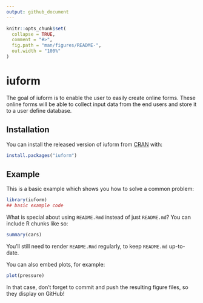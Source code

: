 ```yaml
---
output: github_document
---
```


<!-- README.md is generated from README.Rmd. Please edit that file -->

```r
knitr::opts_chunk$set(
  collapse = TRUE,
  comment = "#>",
  fig.path = "man/figures/README-",
  out.width = "100%"
)
```

# iuform

<!-- badges: start -->
<!-- badges: end -->

The goal of iuform is to enable the user to easily create online forms. These online forms will be able to collect input
   data from the end users and store it to a user define database.

## Installation

You can install the released version of iuform from [CRAN](https://CRAN.R-project.org) with:

``` r
install.packages("iuform")
```

## Example

This is a basic example which shows you how to solve a common problem:

```r
library(iuform)
## basic example code
```

What is special about using `README.Rmd` instead of just `README.md`? You can include R chunks like so:

```r
summary(cars)
```

You'll still need to render `README.Rmd` regularly, to keep `README.md` up-to-date.

You can also embed plots, for example:

```r
plot(pressure)
```

In that case, don't forget to commit and push the resulting figure files, so they display on GitHub!
